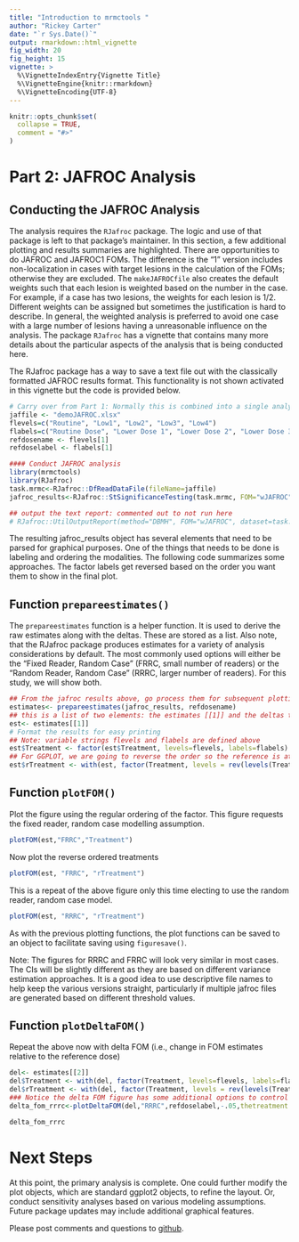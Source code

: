 ```yaml
---
title: "Introduction to mrmctools "
author: "Rickey Carter"
date: "`r Sys.Date()`"
output: rmarkdown::html_vignette
fig_width: 20 
fig_height: 15 
vignette: >
  %\VignetteIndexEntry{Vignette Title}
  %\VignetteEngine{knitr::rmarkdown}
  %\VignetteEncoding{UTF-8}
---
```


```r
knitr::opts_chunk$set(
  collapse = TRUE,
  comment = "#>"
)
```

# Part 2: JAFROC Analysis

## Conducting the JAFROC Analysis

The analysis requires the ``RJafroc`` package.   The logic and use of that package is left to that package's maintainer. In this section, a few additional plotting and results summaries are highlighted.  There are opportunities to do JAFROC and JAFROC1 FOMs. The difference is the "1" version includes non-localization in cases with target lesions in the calculation of the FOMs; otherwise they are excluded. The ``makeJAFROCfile``  also creates the default weights such that each lesion is weighted based on the number in the case. For example, if a case has two lesions, the weights for each lesion is 1/2. Different weights can be assigned but sometimes the justification is hard to describe. In general, the weighted analysis is preferred to avoid one case with a large number of lesions having a unreasonable influence on the analysis. The package ``RJafroc`` has a vignette that contains many more details about the particular aspects of the analysis that is being conducted here.

The RJafroc package has a way to save a text file out with the classically formatted JAFROC results format. This functionality is not shown activated in this vignette but the code is provided below. 




```r
# Carry over from Part 1: Normally this is combined into a single analysis document
jaffile <- "demoJAFROC.xlsx" 
flevels=c("Routine", "Low1", "Low2", "Low3", "Low4")
flabels=c("Routine Dose", "Lower Dose 1", "Lower Dose 2", "Lower Dose 3", "Lower Dose 4")
refdosename <- flevels[1]
refdoselabel <- flabels[1]

#### Conduct JAFROC analysis
library(mrmctools)
library(RJafroc)
task.mrmc<-RJafroc::DfReadDataFile(fileName=jaffile)
jafroc_results<-RJafroc::StSignificanceTesting(task.mrmc, FOM="wJAFROC", method="DBMH")

## output the text report: commented out to not run here
# RJafroc::UtilOutputReport(method="DBMH", FOM="wJAFROC", dataset=task.mrmc, showWarnings=FALSE)
```


The resulting jafroc_results object has several elements that need to be parsed for graphical purposes. One of the things that needs to be done is labeling and ordering the modalities. The following code summarizes some approaches. The factor labels get reversed based on the order you want them to show in the final plot.

## Function ``prepareestimates()``

The ``prepareestimates`` function is a helper function. It is used to derive the raw estimates along with the deltas. These are stored as a list.  Also note, that the RJafroc package produces estimates for a variety of analysis considerations by default. The most commonly used options will either be the "Fixed Reader, Random Case" (FRRC, small number of readers) or the "Random Reader, Random Case" (RRRC, larger number of readers). For this study, we will show both.

```r
## From the jafroc results above, go process them for subsequent plotting. 
estimates<- prepareestimates(jafroc_results, refdosename)
## this is a list of two elements: the estimates [[1]] and the deltas to the reference [[2]]
est<- estimates[[1]]
# Format the results for easy printing
## Note: variable strings flevels and flabels are defined above
est$Treatment <- factor(est$Treatment, levels=flevels, labels=flabels)
## For GGPLOT, we are going to reverse the order so the reference is at the top -- this is of course, optional
est$rTreatment <- with(est, factor(Treatment, levels = rev(levels(Treatment))))
```

## Function ``plotFOM()``

Plot the figure using the regular ordering of the factor. This figure requests the fixed reader, random case modelling assumption.

```r
plotFOM(est,"FRRC","Treatment")
```

Now plot the reverse ordered treatments
```r
plotFOM(est, "FRRC", "rTreatment")
```


This is a repeat of the above figure only this time electing to use the random reader, random case model.
```r
plotFOM(est, "RRRC", "rTreatment")
```

As with the previous plotting functions, the plot functions can be saved to an object to facilitate saving using ``figuresave()``. 


Note: The figures for RRRC and FRRC will look very similar in most cases. The CIs will be slightly different as they are based on different variance estimation approaches. It is a good idea to use descriptive file names to help keep the various versions straight, particularly if multiple jafroc files are generated based on different threshold values. 


## Function ``plotDeltaFOM()``

Repeat the above now with delta FOM (i.e., change in FOM estimates relative to the reference dose)

```r
del<- estimates[[2]]
del$Treatment <- with(del, factor(Treatment, levels=flevels, labels=flabels))
del$rTreatment <- with(del, factor(Treatment, levels = rev(levels(Treatment))))
### Notice the delta FOM figure has some additional options to control the formatting
delta_fom_rrrc<-plotDeltaFOM(del,"RRRC",refdoselabel,-.05,thetreatment = "rTreatment")
```


```r
delta_fom_rrrc
```

# Next Steps

At this point, the primary analysis is complete. One could further modify the plot objects, which are standard ggplot2 objects, to refine the layout. Or, conduct sensitivity analyses based on various modeling assumptions.  Future package updates may include additional graphical features.

Please post comments and questions to [github](https://github.com/newrickey/mrmctools).
